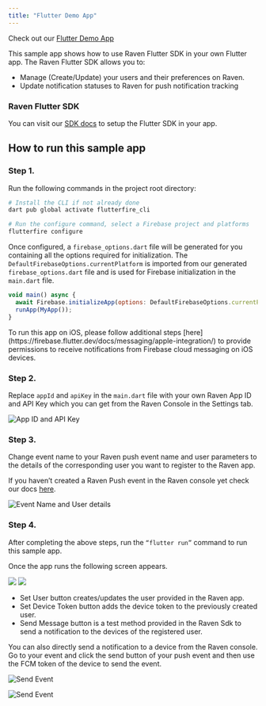 ```yaml
---
title: "Flutter Demo App"
---
```


Check out our
[Flutter Demo App](https://github.com/ravenappdev/raven-flutter-demo)

This sample app shows how to use Raven Flutter SDK in your own Flutter app. The
Raven Flutter SDK allows you to:

- Manage (Create/Update) your users and their preferences on Raven.
- Update notification statuses to Raven for push notification tracking

### Raven Flutter SDK

You can visit our [SDK docs](https://github.com/ravenappdev/raven-flutter-sdk)
to setup the Flutter SDK in your app.

## How to run this sample app

### Step 1.

Run the following commands in the project root directory:

```bash
# Install the CLI if not already done
dart pub global activate flutterfire_cli

# Run the configure command, select a Firebase project and platforms
flutterfire configure
```

Once configured, a `firebase_options.dart` file will be generated for you
containing all the options required for initialization. The
`DefaultFirebaseOptions.currentPlatform` is imported from our generated
`firebase_options.dart` file and is used for Firebase initialization in the
`main.dart` file.

```javascript
void main() async {
  await Firebase.initializeApp(options: DefaultFirebaseOptions.currentPlatform);
  runApp(MyApp());
}
```

<Note>
  To run this app on iOS, please follow additional steps
  [here](https://firebase.flutter.dev/docs/messaging/apple-integration/) to
  provide permissions to receive notifications from Firebase cloud messaging on
  iOS devices.
</Note>

### Step 2.

Replace `appId` and `apiKey` in the `main.dart` file with your own Raven App ID
and API Key which you can get from the Raven Console in the Settings tab.

![App ID and API Key](/images/step2.jpeg)

### Step 3.

Change event name to your Raven push event name and user parameters to the
details of the corresponding user you want to register to the Raven app.

If you haven’t created a Raven Push event in the Raven console yet check our
docs [here](/push/client-sdk/flutter#step-4.-test).

![Event Name and User details](/images/step3.jpeg)

### Step 4.

After completing the above steps, run the `“flutter run”` command to run this
sample app.

Once the app runs the following screen appears.

<div className="flex flex-row w-full items-center justify-center space-x-4 h-64">
  <img className="h-full" src="/images/step4a.jpeg"></img>
  <img className="h-full" src="/images/step4b.gif"></img>
</div>

- Set User button creates/updates the user provided in the Raven app.
- Set Device Token button adds the device token to the previously created user.
- Send Message button is a test method provided in the Raven Sdk to send a
  notification to the devices of the registered user.

You can also directly send a notification to a device from the Raven console. Go
to your event and click the send button of your push event and then use the FCM
token of the device to send the event.

![Send Event](/images/step4c.jpeg)

![Send Event](/images/step4d.jpeg)
